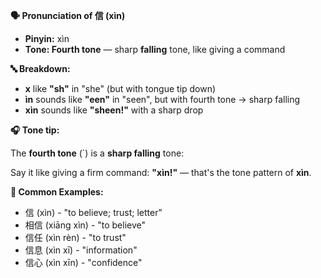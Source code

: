 **🗣️ Pronunciation of 信 (xìn)**

- **Pinyin:** xìn
- **Tone: Fourth tone** — sharp **falling** tone, like giving a command

**🔤 Breakdown:**

- **x** like **"sh"** in "she" (but with tongue tip down)
- **ìn** sounds like **"een"** in "seen", but with fourth tone → sharp falling
- **xìn** sounds like **"sheen!"** with a sharp drop

**🎧 Tone tip:**

The **fourth tone** (`) is a **sharp falling** tone:

Say it like giving a firm command: **"xìn!"** — that's the tone pattern of **xìn**.

**📝 Common Examples:**

- 信 (xìn) - "to believe; trust; letter"
- 相信 (xiāng xìn) - "to believe"
- 信任 (xìn rèn) - "to trust"
- 信息 (xìn xī) - "information"
- 信心 (xìn xīn) - "confidence"
